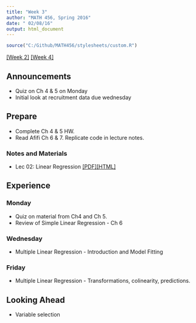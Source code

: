 ```yaml
---
title: "Week 3"
author: "MATH 456, Spring 2016"
date: " 02/08/16"
output: html_document
---
```

```r
source("C:/Github/MATH456/stylesheets/custom.R")
```
[[Week 2]](wk02.html) [[Week 4]](wk04.html)

## Announcements
* Quiz on Ch 4 & 5 on Monday
* Initial look at recruitment data due wednesday


## Prepare 
* Complete Ch 4 & 5 HW. 
* Read Afifi Ch 6 & 7. Replicate code in lecture notes. 

### Notes and Materials
* Lec 02: Linear Regression [[PDF]](notes/lec02_LinReg.pdf)[[HTML]](notes/lec02_LinReg.html)

## Experience
### Monday

* Quiz on material from Ch4 and Ch 5. 
* Review of Simple Linear Regression - Ch 6


### Wednesday
* Multiple Linear Regression - Introduction and Model Fitting


### Friday
* Multiple Linear Regression - Transformations, colinearity, predictions. 

## Looking Ahead
* Variable selection

